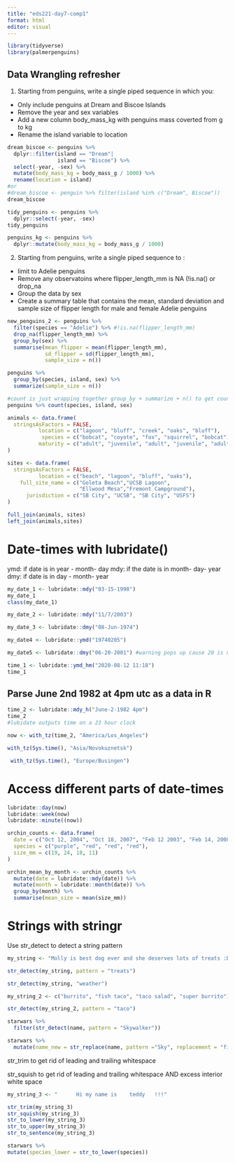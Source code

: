 ```yaml
---
title: "eds221-day7-comp1"
format: html
editor: visual
---
```


```r
library(tidyverse)
library(palmerpenguins)
```


## Data Wrangling refresher
1. Starting from penguins, write a single piped sequence in which you:
-   Only include penguins at Dream and Biscoe Islands
-   Remove the year and sex variables
-   Add a new column body_mass_kg with penguins mass coverted from g to kg
-   Rename the island variable to location

```r
dream_biscoe <- penguins %>% 
  dplyr::filter(island == "Dream"| 
                island == "Biscoe") %>% 
  select(-year, -sex) %>% 
  mutate(body_mass_kg = body_mass_g / 1000) %>% 
  rename(location = island)
#or
#dream_biscoe <- penguin %>% filter(island %in% c("Dream", Biscoe"))
dream_biscoe
```

```r
tidy_penguins <- penguins %>% 
  dplyr::select(-year, -sex)
tidy_penguins
```

```r
penguins_kg <- penguins %>% 
  dplyr::mutate(body_mass_kg = body_mass_g / 1000)
```

2. Starting from penguins, write a single piped sequence to :
-   limit to Adelie penguins
-   Remove any observatoins where flipper_length_mm is NA (!is.na() or drop_na
-   Group the data by sex
-   Create a summary table that contains the mean, standard deviation and sample size of flipper length for male and female Adelie penguins


```r
new_penguins_2 <- penguins %>% 
  filter(species == "Adelie") %>% #!is.na(flipper_length_mm)
  drop_na(flipper_length_mm) %>% 
  group_by(sex) %>% 
  summarise(mean_flipper = mean(flipper_length_mm),
            sd_flipper = sd(flipper_length_mm),
            sample_size = n())
```


```r
penguins %>% 
  group_by(species, island, sex) %>% 
  summarize(sample_size = n())

#count is just wrapping together group_by + summarize + n() to get countys of observations.
penguins %>% count(species, island, sex)
```



```r
animals <- data.frame(
  stringsAsFactors = FALSE,
          location = c("lagoon", "bluff", "creek", "oaks", "bluff"),
           species = c("bobcat", "coyote", "fox", "squirrel", "bobcat"),
          maturity = c("adult", "juvenile", "adult", "juvenile", "adult")
)

```


```r
sites <- data.frame(
  stringsAsFactors = FALSE,
          location = c("beach", "lagoon", "bluff", "oaks"),
    full_site_name = c("Goleta Beach","UCSB Lagoon",
                       "Ellwood Mesa","Fremont Campground"),
      jurisdiction = c("SB City", "UCSB", "SB City", "USFS")
)
```

```r
full_join(animals, sites)
left_join(animals,sites)
```


# Date-times with lubridate()
ymd: if date is in year - month- day
mdy: if the date is in month- day- year
dmy: if date is in day - month- year

```r
my_date_1 <- lubridate::mdy("03-15-1998")
my_date_1
class(my_date_1)

my_date_2 <- lubridate::mdy("11/7/2003")

my_date_3 <- lubridate::dmy("08-Jun-1974")

my_date4 <- lubridate::ymd("19740205")

my_date5 <- lubridate::dmy("06-20-2001") #warning pops up cause 20 is not a month
```

```r
time_1 <- lubridate::ymd_hm("2020-08-12 11:18")
time_1
```

## Parse June 2nd 1982 at 4pm utc as a data in R

```r
time_2 <- lubridate::mdy_h("June-2-1982 4pm")
time_2
#lubidate outputs time on a 23 hour clock
```

```r
now <- with_tz(time_2, "America/Los_Angeles")
```

```r
with_tz(Sys.time(), "Asia/Novokuznetsk")
```

```r
 with_tz(Sys.time(), "Europe/Busingen")
```

# Access different parts of date-times
```r
lubridate::day(now)
lubridate::week(now)
lubridate::minute((now))
```

```r
urchin_counts <- data.frame(
  date = c("Oct 12, 2004", "Oct 18, 2007", "Feb 12 2003", "Feb 14, 2008"),
  species = c("purple", "red", "red", "red"),
  size_mm = c(19, 24, 18, 11)
)
```

```r
urchin_mean_by_month <- urchin_counts %>% 
  mutate(date = lubridate::mdy(date)) %>% 
  mutate(month = lubridate::month(date)) %>% 
  group_by(month) %>% 
  summarise(mean_size = mean(size_mm))
```


# Strings with stringr

Use str_detect to detect a string pattern

```r
my_string <- "Molly is best dog ever and she deserves lots of treats :D."

str_detect(my_string, pattern = "treats")

str_detect(my_string, "weather")
```

```r
my_string_2 <- c("burrito", "fish taco", "taco salad", "super burrito")

str_detect(my_string_2, pattern = "taco")
```

```r
starwars %>% 
  filter(str_detect(name, pattern = "Skywalker"))
```

```r
starwars %>% 
  mutate(name_new = str_replace(name, pattern ="Sky", replacement = "fire"))
```


str_trim to get rid of leading and trailing whitespace

str_squish to get rid of leading and trailing whitespace AND excess interior white space

```r
my_string_3 <- "      Hi my name is    teddy   !!!"
```


```r
str_trim(my_string_3)
str_squish(my_string_3)
str_to_lower(my_string_3)
str_to_upper(my_string_3)
str_to_sentence(my_string_3)
```

```r
starwars %>% 
mutate(species_lower = str_to_lower(species))
```







